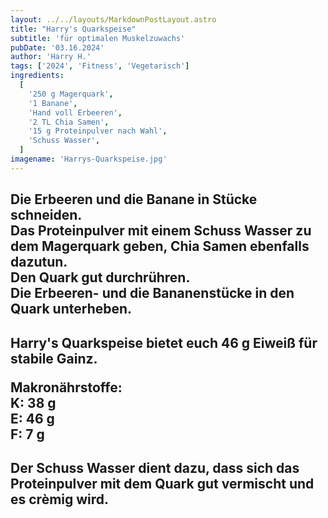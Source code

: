 ```yaml
---
layout: ../../layouts/MarkdownPostLayout.astro
title: "Harry's Quarkspeise"
subtitle: 'für optimalen Muskelzuwachs'
pubDate: '03.16.2024'
author: 'Harry H.'
tags: ['2024', 'Fitness', 'Vegetarisch']
ingredients:
  [
    '250 g Magerquark',
    '1 Banane',
    'Hand voll Erbeeren',
    '2 TL Chia Samen',
    '15 g Proteinpulver nach Wahl',
    'Schuss Wasser',
  ]
imagename: 'Harrys-Quarkspeise.jpg'
---
```



<H2 text="Zubereitung" />

Die Erbeeren und die Banane in Stücke schneiden.\
Das Proteinpulver mit einem Schuss Wasser zu dem Magerquark geben, Chia Samen ebenfalls dazutun.\
Den Quark gut durchrühren.\
Die Erbeeren- und die Bananenstücke in den Quark unterheben.

<H2 text="Nährwerte" />

Harry's Quarkspeise bietet euch 46 g Eiweiß für stabile Gainz.

Makronährstoffe:\
K: 38 g\
E: 46 g\
F: 7 g

<H2 text="Gut zu Wissen" />

Der Schuss Wasser dient dazu, dass sich das Proteinpulver mit dem Quark gut vermischt und es crèmig wird.
